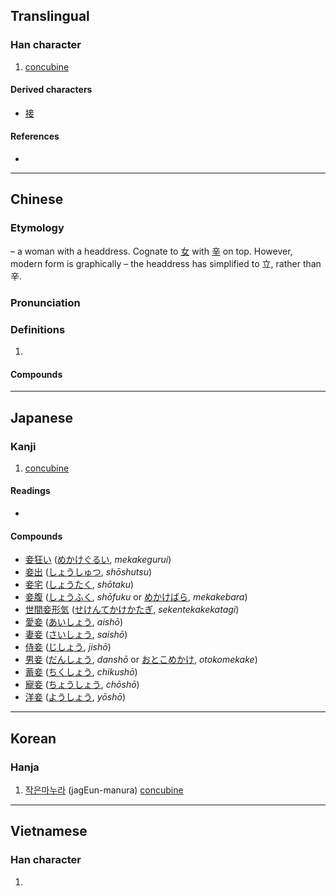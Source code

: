 {{character info/new}}
==Translingual==

===Han character===
{{Han char|rn=38|rad=女|as=05|sn=8|four=00404|canj=YTV|ids=⿱立女}}

# [[concubine]]

====Derived characters====
* [[接]]

====References====
* {{Han ref|kx=0257.390|dkj=06147|dj=0523.060|hdz=21040.080|uh=59BE|ud=22974|bh=A963|bd=43363}}

----

==Chinese==
{{zh-forms}}

===Etymology===
{{Han etym}}
{{liushu|p}} – a woman with a headdress. Cognate to [[女]] with [[辛]] on top. However, modern form is graphically {{Han compound|立|女}} – the headdress has simplified to 立, rather than 辛.

===Pronunciation===
{{zh-pron
|m=qiè
|c=cip3
|h=pfs=chhiet
|mc=y
|oc=y
|cat=
}}

===Definitions===
{{zh-hanzi}}

# {{rfdef|zh}}

====Compounds====
{{zh-der|三妻四妾|三房四妾|下妾|侍妾|先妾|園妾|團扇妾|妻妾|妾婦|妾媵|妾身|妾身未明|姬妾|婢妾|媵妾|嬌妻美妾|嬖妾|宮妾|寵妾|小妾|愛妾|愛妾換馬|男妾|納妾|臣妾|蛟妾|賤妾}}

----

==Japanese==

===Kanji===
{{ja-kanji|grade=|rs=女05}}

# [[concubine]]

====Readings====
* {{ja-readings|on=[[しょう]] (shō)|kun=[[めかけ]] (mekake), [[わらわ]] (warawa)}}

====Compounds====
{{der-top|Compounds}}
* [[妾狂い]] ([[めかけぐるい]], ''mekakegurui'')
* [[妾出]] ([[しょうしゅつ]], ''shōshutsu'')
* [[妾宅]] ([[しょうたく]], ''shōtaku'')
* [[妾腹]] ([[しょうふく]], ''shōfuku'' or [[めかけばら]], ''mekakebara'')
* [[世間妾形気]] ([[せけんてかけかたぎ]], ''sekentekakekatagi'')
* [[愛妾]] ([[あいしょう]], ''aishō'')
* [[妻妾]] ([[さいしょう]], ''saishō'')
* [[侍妾]] ([[じしょう]], ''jishō'')
* [[男妾]] ([[だんしょう]], ''danshō'' or [[おとこめかけ]], ''otokomekake'')
* [[蓄妾]] ([[ちくしょう]], ''chikushō'')
* [[寵妾]] ([[ちょうしょう]], ''chōshō'')
* [[洋妾]] ([[ようしょう]], ''yōshō'')
{{der-bottom}}

----

==Korean==

===Hanja===
{{ko-hanja|hangeul=첩|rv=cheop|mr=ch'ŏp}}

# [[작은]][[마누라]] (jagEun-manura) [[concubine]]

----

==Vietnamese==

===Han character===
{{vi-readings|rs=女05|hanviet=[[thiếp]], [[thê]]}}

# {{defn|lang=vi|sort=女05}}

{{cln|vi|Han tu}}